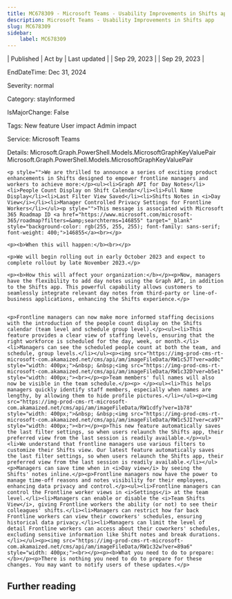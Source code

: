 ```yaml
---
title: MC678309 - Microsoft Teams - Usability Improvements in Shifts app
description: Microsoft Teams - Usability Improvements in Shifts app
slug: MC678309
sidebar:
    label: MC678309
---
```



| Published | Act by | Last updated |
| Sep 29, 2023 |  | Sep 29, 2023 |

EndDateTime: Dec 31, 2024

Severity: normal

Category: stayInformed

IsMajorChange: False

Tags: New feature User impact Admin impact

Service: Microsoft Teams

Details: Microsoft.Graph.PowerShell.Models.MicrosoftGraphKeyValuePair Microsoft.Graph.PowerShell.Models.MicrosoftGraphKeyValuePair

```
<p style="">We are thrilled to announce a series of exciting product enhancements in Shifts designed to empower frontline managers and workers to achieve more:</p><ul><li>Graph API for Day Notes</li><li>People Count Display on Shift Calendar</li><li>Full Name Display</li><li>Last Filter View Saved</li><li>Shifts Notes in <i>Day View</i></li><li>Manager Controlled Privacy Settings for Frontline Workers</li></ul><p style="">This message is associated with Microsoft 365 Roadmap ID <a href="https://www.microsoft.com/microsoft-365/roadmap?filters=&amp;searchterms=146855" target="_blank" style="background-color: rgb(255, 255, 255); font-family: sans-serif; font-weight: 400;">146855</a><br></p>

<p><b>When this will happen:</b><br></p>

<p>We will begin rolling out in early October 2023 and expect to complete rollout by late November 2023.</p>

<p><b>How this will affect your organization:</b></p><p>Now, managers have the flexibility to add day notes using the Graph API, in addition to the Shifts app. This powerful capability allows customers to seamlessly integrate relevant day notes from third-party or line-of-business applications, enhancing the Shifts experience.</p>


<p>Frontline managers can now make more informed staffing decisions with the introduction of the people count display on the Shifts calendar (team level and schedule group level).</p><ul><li>This feature provides a clear view of staffing levels, ensuring that the right workforce is scheduled for the day, week, or month.</li><li>Managers can see the scheduled people count at both the team, and schedule, group levels.</li></ul><p><img src="https://img-prod-cms-rt-microsoft-com.akamaized.net/cms/api/am/imageFileData/RW1c5JT?ver=ad0c" style="width: 400px;">&nbsp; &nbsp;<img src="https://img-prod-cms-rt-microsoft-com.akamaized.net/cms/api/am/imageFileData/RW1c32D?ver=b5e1" style="width: 400px;"><br></p><p>Team members' full names will also now be visible in the team schedule.</p><p> </p><ul><li>This helps managers quickly identify staff members, especially when names are lengthy, by allowing them to hide profile pictures.</li></ul><p><img src="https://img-prod-cms-rt-microsoft-com.akamaized.net/cms/api/am/imageFileData/RW1cdfy?ver=1b78" style="width: 400px;">&nbsp; &nbsp;<img src="https://img-prod-cms-rt-microsoft-com.akamaized.net/cms/api/am/imageFileData/RW1c5JI?ver=ca97" style="width: 400px;"><br></p><p>This new feature automatically saves the last filter settings, so when users relaunch the Shifts app, their preferred view from the last session is readily available.</p><ul><li>We understand that frontline managers use various filters to customize their Shifts view. Our latest feature automatically saves the last filter settings, so when users relaunch the Shifts app, their preferred view from the last session is readily available.</li></ul><p>Managers can save time when in <i>Day view</i> by seeing the Shifts' notes inline.</p><p>Frontline managers now have the power to manage time-off reasons and notes visibility for their employees, enhancing data privacy and control.</p><ul><li>Frontline managers can control the Frontline worker views in <i>Settings</i> at the team level.</li><li>Managers can enable or disable the <i>Team Shifts View</i>, giving Frontline workers the ability (or not) to see their colleagues' shifts.</li><li>Managers can restrict how far back Frontline workers can view their coworkers' schedules, ensuring historical data privacy.</li><li>Managers can limit the level of detail Frontline workers can access about their coworkers' schedules, excluding sensitive information like Shift notes and break durations.</li></ul><p><img src="https://img-prod-cms-rt-microsoft-com.akamaized.net/cms/api/am/imageFileData/RW1c32w?ver=89a6" style="width: 400px;"><br></p><p><b>What you need to do to prepare:</b></p><p>There is nothing you need to do to prepare for these changes. You may want to notify users of these updates.</p>
```

## Further reading
